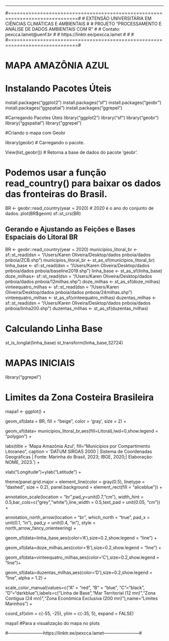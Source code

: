 ---
#==============================================================================#
#          EXTENSÃO UNIVERSITÁRIA EM CIÊNCIAS CLIMÁTICAS E AMBIENTAIS          #
#          PROJETO "PROCESSAMENTO E ANÁLISE DE DADOS AMBIENTAIS COM R"         #
#                        Contato: pexcca.lamet@uenf.br                         #
#                       https://linktr.ee/pexcca.lamet                         #
#                                                                              #
#==============================================================================#

#                              MAPA AMAZÔNIA AZUL                              # 



# Instalando Pacotes Úteis
install.packages("ggplot2")
install.packages("sf")
install.packages("geobr")
install.packages("ggspatial")
install.packages("ggrepel")

#Carregando Pacotes Úteis
library("ggplot2")
library("sf")
library("geobr")
library("ggspatial")
library("ggrepel")


#Criando o mapa com Geobr

library(geobr)                # Carregando o pacote.

View(list_geobr())     # Retorna a base de dados do pacote 'geobr'.

# Podemos usar a função read_country() para baixar os dados das fronteiras do Brasil.
BR <- geobr::read_country(year = 2020)   # 2020 é o ano do conjunto de dados. 
plot(BR$geom)
sf::st_crs(BR)    

## Gerando e Ajustando as Feições e Bases Espaciais do Litoral BR
BR <- geobr::read_country(year = 2020)
municipios_litoral_br <- sf::st_read(dsn = "/Users/Karen Oliveira/Desktop/dados pnboia/dados pnboia/ZCB.shp")
municipios_litoral_br <- st_as_sf(municipios_litoral_br)
linha_base <- sf::st_read(dsn = "/Users/Karen Oliveira/Desktop/dados pnboia/dados pnboia/baseline2019.shp")
linha_base <- st_as_sf(linha_base)
doze_milhas<- sf::st_read(dsn = "/Users/Karen Oliveira/Desktop/dados pnboia/dados pnboia/12milhas.shp")
doze_milhas <- st_as_sf(doze_milhas)
vinteequatro_milhas <- sf::st_read(dsn = "/Users/Karen Oliveira/Desktop/dados pnboia/dados pnboia/24milhas.shp")
vinteequatro_milhas <- st_as_sf(vinteequatro_milhas)
duzentas_milhas <- sf::st_read(dsn = "/Users/Karen Oliveira/Desktop/dados pnboia/dados pnboia/linha200.shp")
duzentas_milhas <- st_as_sf(duzentas_milhas)

# Calculando Linha Base
st_is_longlat(linha_base)
st_transform(linha_base,32724)

# MAPAS INICIAIS
library("ggrepel")

# Limites da Zona Costeira Brasileira
mapa1 <- ggplot() + 
  
  geom_sf(data = BR,
                  fill = "beige",
                  color = 'gray',
                  size = 2) +
  
  geom_sf(data= municipios_litoral_br,aes(fill=Litoral),lwd=0,show.legend = "polygon") +
  
  labs(title = 'Mapa Amazônia Azul', fill="Municípios por Compartimento Litoraneo", caption = 'DATUM SIRGAS 2000 | Sistema de Coordenadas Geográficas | Fonte: Marinha do Brasil, 2023; IBGE, 2020;| Elaboração: NOME, 2023.') +
  
  xlab("Longitude")+ylab("Latitude") + 
  
  theme(panel.grid.major = element_line(color = gray(0.5), linetype = "dashed", size = 0.2), panel.background = element_rect(fill = "aliceblue")) + 
  
  annotation_scale(location = "br",pad_y=unit(0.7,"cm"), width_hint = 0.5,bar_cols=c("grey","white"),line_width = 0.5,text_pad = unit(0.05, "cm")) + 
  
  annotation_north_arrow(location = "br", which_north = "true", pad_x = unit(0.1, "in"), pad_y = unit(0.4, "in"), style = north_arrow_fancy_orienteering) + 
  
  geom_sf(data=linha_base,aes(color='A'),size=0.2,show.legend = "line") + 
  
  geom_sf(data=doze_milhas,aes(color='B'),size=0.2,show.legend = "line") + 
  
  geom_sf(data=vinteequatro_milhas,aes(color='C'),size=0.2,show.legend = "line")+ 
  
  geom_sf(data=duzentas_milhas,aes(color='D'),size=0.2,show.legend = "line", alpha = 1.2) + 
  
  scale_color_manual(values=c("A" = "red", "B" = "blue", "C"="black", "D"="darkblue"),labels=c("Linha de Base","Mar Territorial (12 mn)","Zona Contígua (24 mn)","Zona Econômica Exclusiva (200 mn)"),name="Limites Marinhos") +
  
  coord_sf(xlim = c(-55, -25), ylim = c(-35, 5), expand = FALSE) 
  
mapa1 #Para a visualização do mapa no plots


#------------------------https://linktr.ee/pexcca.lamet------------------------#
